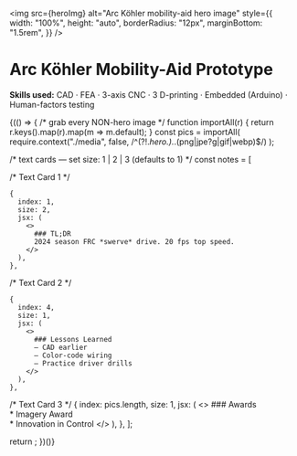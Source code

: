    
<!-- Hero Image -->

<img
  src={heroImg}
  alt="Arc Köhler mobility-aid hero image"
  style={{
    width: "100%",
    height: "auto",
    borderRadius: "12px",
    marginBottom: "1.5rem",
  }}
/>
   
<!-- /* Title Block */ -->

# Arc Köhler Mobility-Aid Prototype

**Skills used:** CAD · FEA · 3-axis CNC · 3 D-printing · Embedded (Arduino) · Human-factors testing

{(() => {
  /* grab every NON-hero image */
  function importAll(r) { return r.keys().map(r).map(m => m.default); }
  const pics = importAll(
    require.context("./media", false, /^(?!.*hero\.).*\.(png|jpe?g|gif|webp)$/)
  );

  /* text cards — set size: 1 | 2 | 3   (defaults to 1) */
  const notes = [
   
   /* Text Card 1 */
   
    {
      index: 1,
      size: 2,
      jsx: (
        <>
          ### TL;DR  
          2024 season FRC *swerve* drive. 20 fps top speed.
        </>
      ),
    },
 
/* Text Card 2 */

    {
      index: 4,
      size: 1,
      jsx: (
        <>
          ### Lessons Learned  
          – CAD earlier  
          – Color-code wiring  
          – Practice driver drills
        </>
      ),
    },
/* Text Card 3 */
    {
      index: pics.length,
      size: 1,
      jsx: (
        <>
          ### Awards  
          * Imagery Award  
          * Innovation in Control
        </>
      ),
    },
  ];

  return <GalleryFlex images={pics} textSlots={notes} />;
})()}